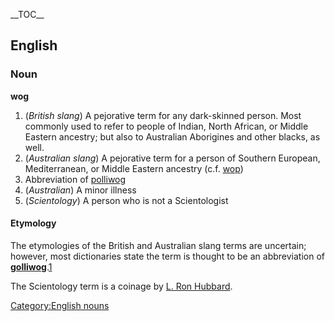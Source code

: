 {{wikipedia}}
__TOC__
== English ==
=== Noun ===
[[Category:English nouns]]
'''wog'''
#(''British slang'') A pejorative term for any dark-skinned person.  Most commonly used to refer to people of Indian, North African, or Middle Eastern ancestry; but also to Australian Aborigines and other blacks, as well. 
#(''Australian slang'') A pejorative term for a person of Southern European, Mediterranean, or Middle Eastern ancestry (c.f. [[wop]])
#Abbreviation of [[polliwog]]
#(''Australian'') A minor illness
#(''Scientology'') A person who is not a Scientologist
====Etymology====
The etymologies of the British and Australian slang terms are uncertain; however, most dictionaries state the term is thought to be an abbreviation of '''[[golliwog]]'''.[http://en.wiktionary.org/w/index.php?title=Wog&action=edit&section=2]

The Scientology term is a coinage by [[w:L. Ron Hubbard|L. Ron Hubbard]].